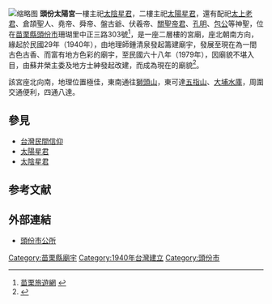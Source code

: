 [[File:P_20170128_120958.jpg|缩略图]]
'''頭份太陽宮'''一樓主祀[[太陰星君|太陰星君]]，二樓主祀[[太陽星君|太陽星君]]，還有配祀[[太上老君|太上老君]]、倉頡聖人、堯帝、舜帝、盤古爺、伏羲帝、[[關聖帝君|關聖帝君]]、[[諸葛亮|孔明]]、[[包公|包公]]等神聖，位在[[苗栗縣|苗栗縣]][[頭份市|頭份市]]珊瑚里中正三路303號<ref>[http://miaolitravel.net/scenic_spots.php?area_2_sn=89&sn=47 苗栗旅遊網] {{webarchive|url=https://web.archive.org/web/20101218071837/http://miaolitravel.net/scenic_spots.php?area_2_sn=89&sn=47 |date=2010-12-18 }}</ref>，是一座二層樓的宮廟，座北朝南方向，緣起於民國29年（1940年），由地理師鍾清泉發起籌建廟宇，發展至現在為一間古色古香、而富有地方色彩的廟宇，至民國六十八年（1979年），因廟貌不堪入目，由蘇井榮主委及地方士紳發起改建，而成為現在的廟貌<ref>{{Cite web |url=http://www1.mlc.gov.tw/read/html/a/6/%E8%8B%97%E6%A0%97%E4%BB%8B%E7%B4%B9%E7%B6%B2%E7%AB%99/photo11.html |title=頭份之戀－太陽宮 |access-date=2011-01-18 |archive-url=https://web.archive.org/web/20101227141349/http://www1.mlc.gov.tw/read/html/a/6/%E8%8B%97%E6%A0%97%E4%BB%8B%E7%B4%B9%E7%B6%B2%E7%AB%99/photo11.html |archive-date=2010-12-27 |dead-url=yes }}</ref>。

該宮座北向南，地理位置極佳，東南通往[[獅頭山|獅頭山]]，東可達[[五指山|五指山]]、[[大埔水庫|大埔水庫]]，周圍交通便利，四通八達。

==參見==
*[[台灣民間信仰|台灣民間信仰]]
*[[太陽星君|太陽星君]]
*[[太陰星君|太陰星君]]

==参考文献==
{{reflist}}

==外部連結==
*[http://www.toufen.gov.tw/toufen/main.php 頭份市公所] {{Wayback|url=http://www.toufen.gov.tw/toufen/main.php |date=20180922173407 }}

{{TW-stub}}
[[Category:苗栗縣廟宇|Category:苗栗縣廟宇]]
[[Category:1940年台灣建立|Category:1940年台灣建立]]
[[Category:頭份市|Category:頭份市]]